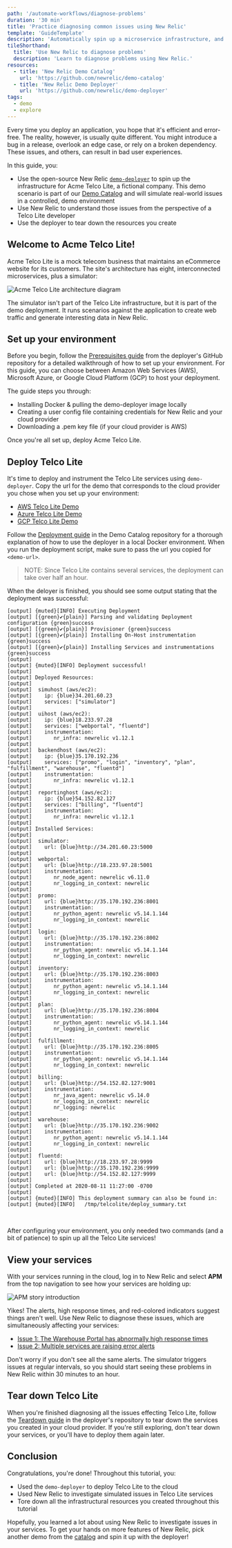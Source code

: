 ```yaml
---
path: '/automate-workflows/diagnose-problems'
duration: '30 min'
title: 'Practice diagnosing common issues using New Relic'
template: 'GuideTemplate'
description: 'Automatically spin up a microservice infrastructure, and use New Relic to diagnose its issues.'
tileShorthand:
  title: 'Use New Relic to diagnose problems'
  description: 'Learn to diagnose problems using New Relic.'
resources:
  - title: 'New Relic Demo Catalog'
    url: 'https://github.com/newrelic/demo-catalog'
  - title: 'New Relic Demo Deployer'
    url: 'https://github.com/newrelic/demo-deployer'
tags:
  - demo
  - explore
---
```


Every time you deploy an application, you hope that it's efficient and error-free. The reality, however, is usually quite different. You might introduce a bug in a release, overlook an edge case, or rely on a broken dependency. These issues, and others, can result in bad user experiences.

In this guide, you:

- Use the open-source New Relic [`demo-deployer`](https://github.com/newrelic/demo-deployer) to spin up the infrastructure for Acme Telco Lite, a fictional company. This demo scenario is part of our [Demo Catalog](https://github.com/newrelic/demo-catalog) and will simulate real-world issues in a controlled, demo environment
- Use New Relic to understand those issues from the perspective of a Telco Lite developer
- Use the deployer to tear down the resources you create

## Welcome to Acme Telco Lite!

Acme Telco Lite is a mock telecom business that maintains an eCommerce website for its customers. The site's architecture has eight, interconnected microservices, plus a simulator:

![Acme Telco Lite architecture diagram](../../../images/telco-lite/acme.png)

The simulator isn't part of the Telco Lite infrastructure, but it is part of the demo deployment. It runs scenarios against the application to create web traffic and generate interesting data in New Relic.

## Set up your environment

Before you begin, follow the [Prerequisites guide](https://github.com/newrelic/demo-catalog/blob/main/GETTING_STARTED.md#prerequisites) from the deployer's GitHub repository for a detailed walkthrough of how to set up your environment. For this guide, you can choose between Amazon Web Services (AWS), Microsoft Azure, or Google Cloud Platform (GCP) to host your deployment.

The guide steps you through:

- Installing Docker & pulling the demo-deployer image locally
- Creating a user config file containing credentials for New Relic and your cloud provider
- Downloading a .pem key file (if your cloud provider is AWS)

Once you're all set up, deploy Acme Telco Lite.

## Deploy Telco Lite

It's time to deploy and instrument the Telco Lite services using `demo-deployer`. Copy the url for the demo that corresponds to the cloud provider you chose when you set up your environment:

- [AWS Telco Lite Demo](https://raw.githubusercontent.com/newrelic/demo-catalog/main/catalog/telcolite.aws.json)
- [Azure Telco Lite Demo](https://raw.githubusercontent.com/newrelic/demo-catalog/main/catalog/telcolite.azure.json)
- [GCP Telco Lite Demo](https://raw.githubusercontent.com/newrelic/demo-catalog/main/catalog/telcolite.gcp.json)

Follow the [Deployment guide](https://github.com/newrelic/demo-catalog/blob/main/GETTING_STARTED.md#deploy-your-services) in the Demo Catalog repository for a thorough explanation of how to use the deployer in a local Docker environment. When you run the deployment script, make sure to pass the url you copied for `<demo-url>`.

> NOTE: Since Telco Lite contains several services, the deployment can take over half an hour. 

When the deloyer is finished, you should see some output stating that the deployment was successful:

```shell copyable=false
[output] {muted}[INFO] Executing Deployment
[output] [{green}✔{plain}] Parsing and validating Deployment configuration {green}success
[output] [{green}✔{plain}] Provisioner {green}success
[output] [{green}✔{plain}] Installing On-Host instrumentation {green}success
[output] [{green}✔{plain}] Installing Services and instrumentations {green}success
[output]
[output] {muted}[INFO] Deployment successful!
[output]
[output] Deployed Resources:
[output]
[output]  simuhost (aws/ec2):
[output]    ip: {blue}34.201.60.23
[output]    services: ["simulator"]
[output]
[output]  uihost (aws/ec2):
[output]    ip: {blue}18.233.97.28
[output]    services: ["webportal", "fluentd"]
[output]    instrumentation:
[output]       nr_infra: newrelic v1.12.1
[output]
[output]  backendhost (aws/ec2):
[output]    ip: {blue}35.170.192.236
[output]    services: ["promo", "login", "inventory", "plan", "fulfillment", "warehouse", "fluentd"]
[output]    instrumentation:
[output]       nr_infra: newrelic v1.12.1
[output]
[output]  reportinghost (aws/ec2):
[output]    ip: {blue}54.152.82.127
[output]    services: ["billing", "fluentd"]
[output]    instrumentation:
[output]       nr_infra: newrelic v1.12.1
[output]
[output] Installed Services:
[output]
[output]  simulator:
[output]    url: {blue}http://34.201.60.23:5000
[output]
[output]  webportal:
[output]    url: {blue}http://18.233.97.28:5001
[output]    instrumentation:
[output]       nr_node_agent: newrelic v6.11.0
[output]       nr_logging_in_context: newrelic
[output]
[output]  promo:
[output]    url: {blue}http://35.170.192.236:8001
[output]    instrumentation:
[output]       nr_python_agent: newrelic v5.14.1.144
[output]       nr_logging_in_context: newrelic
[output]
[output]  login:
[output]    url: {blue}http://35.170.192.236:8002
[output]    instrumentation:
[output]       nr_python_agent: newrelic v5.14.1.144
[output]       nr_logging_in_context: newrelic
[output]
[output]  inventory:
[output]    url: {blue}http://35.170.192.236:8003
[output]    instrumentation:
[output]       nr_python_agent: newrelic v5.14.1.144
[output]       nr_logging_in_context: newrelic
[output]
[output]  plan:
[output]    url: {blue}http://35.170.192.236:8004
[output]    instrumentation:
[output]       nr_python_agent: newrelic v5.14.1.144
[output]       nr_logging_in_context: newrelic
[output]
[output]  fulfillment:
[output]    url: {blue}http://35.170.192.236:8005
[output]    instrumentation:
[output]       nr_python_agent: newrelic v5.14.1.144
[output]       nr_logging_in_context: newrelic
[output]
[output]  billing:
[output]    url: {blue}http://54.152.82.127:9001
[output]    instrumentation:
[output]       nr_java_agent: newrelic v5.14.0
[output]       nr_logging_in_context: newrelic
[output]       nr_logging: newrelic
[output]
[output]  warehouse:
[output]    url: {blue}http://35.170.192.236:9002
[output]    instrumentation:
[output]       nr_python_agent: newrelic v5.14.1.144
[output]       nr_logging_in_context: newrelic
[output]
[output]  fluentd:
[output]    url: {blue}http://18.233.97.28:9999
[output]    url: {blue}http://35.170.192.236:9999
[output]    url: {blue}http://54.152.82.127:9999
[output]
[output] Completed at 2020-08-11 11:27:00 -0700
[output]
[output] {muted}[INFO] This deployment summary can also be found in:
[output] {muted}[INFO]   /tmp/telcolite/deploy_summary.txt
```

<br />

After configuring your environment, you only needed two commands (and a bit of patience) to spin up all the Telco Lite services!

## View your services

With your services running in the cloud, log in to New Relic and select **APM** from the top navigation to see how your services are holding up:

![APM story introduction](../../../images/telco-lite/story-introduction.png)

Yikes! The alerts, high response times, and red-colored indicators suggest things aren't well. Use New Relic to diagnose these issues, which are simultaneously affecting your services:

- [Issue 1: The Warehouse Portal has abnormally high response times](diagnose-problems/high-response-times)
- [Issue 2: Multiple services are raising error alerts](diagnose-problems/error-alerts)

<Tip>

Don't worry if you don't see all the same alerts. The simulator triggers issues at regular intervals, so you should start seeing these problems in New Relic within 30 minutes to an hour.

</Tip>

## Tear down Telco Lite

When you're finished diagnosing all the issues effecting Telco Lite, follow the [Teardown guide](https://github.com/newrelic/demo-catalog/blob/main/GETTING_STARTED.md#tear-down-your-resources) in the deployer's repository to tear down the services you created in your cloud provider. If you're still exploring, don't tear down your services, or you'll have to deploy them again later.

## Conclusion

Congratulations, you're done! Throughout this tutorial, you:

- Used the `demo-deployer` to deploy Telco Lite to the cloud
- Used New Relic to investigate simulated issues in Telco Lite services
- Tore down all the infrastructural resources you created throughout this tutorial

Hopefully, you learned a lot about using New Relic to investigate issues in your services. To get your hands on more features of New Relic, pick another demo from the [catalog](https://github.com/newrelic/demo-deployer/tree/main/demo/catalog) and spin it up with the deployer!
